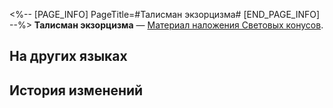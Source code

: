 <%-- [PAGE_INFO]
PageTitle=#Талисман экзорцизма#
[END_PAGE_INFO] --%>
{{Предмет Инфобокс
|id          = 121001
|Изображение = Предмет Талисман экзорцизма.png
|Тип         = Материал наложения Световых конусов
|Инвентарь   = Ценные предметы
|Редкость    = 4
|Эффект      = 
|Описание    = Особый талисман, используемый Комиссией десяти владык для подавления хелиоби. Может использоваться для наложения Светового конуса «Эй, я здесь».
}}
{{Описание|''«Девятиглавый указ, тысячи скрытых духов».''}}
'''Талисман экзорцизма''' — [[Материал наложения Световых конусов]].

==На других языках==
{{На других языках
|en   = Exorcismal Fulu
|zhs  = 降灵符箓
|zht  = 降靈符籙
|ja   = 降霊符
|ko   = 강령 부적
|es   = Talismán del exorcismo
|fr   = Talisman d'exorcisme
|ru   = Талисман экзорцизма
|th   = Exorcismal Fulu
|vi   = Bùa Hàng Yêu
|de   = Austreibungstalisman
|id   = Exorcismal Fulu
|pt   = Talismã de Exorcismo
}}

==История изменений==
{{История изменений|3.5}}